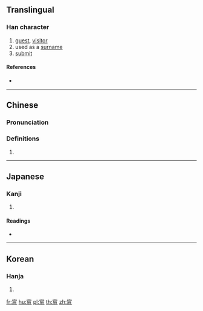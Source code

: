 {{character info/new}}
{{also|賓}}
==Translingual==

===Han character===
{{Han char|rn=154|rad=貝|as=07|sn=14|four=|canj=JAHC|ids=⿱宀⿸𠃜貝}}

# [[guest]], [[visitor]]
# used as a [[surname]]
# [[submit]]

====References====
* {{Han ref|kx=1209.020|dkj=36789|hdz=63644.010|uh=8CD4|ud=36052}}

----

==Chinese==
{{zh-forms}}

===Pronunciation===
{{zh-pron
|m=bīn
|c=ban1
|mc=y
|oc=
|ma=
|cat=n,pn,v
}}

===Definitions===
{{zh-hanzi}}

# {{rfdef|lang=zh}}

----

==Japanese==

===Kanji===
{{ja-kanji|grade=|rs=貝07}}

# {{defn|lang=ja|sort=貝07}}

====Readings====
* {{ja-readings|on=[[ひん]] (hin)|kun=[[まろうど]] (maroudo), [[したがう]] (shitagau)|nanori=}}

----

==Korean==

===Hanja===
{{ko-hanja|hangeul=빈|eumhun=|rv=bin|mr=pin|y=pin}}

# {{defn|lang=ko|sort=貝07}}

[[fr:賔]]
[[hu:賔]]
[[pl:賔]]
[[th:賔]]
[[zh:賔]]